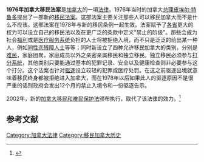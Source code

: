 {{legal}}
{{加拿大公民与移民}}
'''1976年加拿大移民法案'''是[[加拿大|加拿大]]的一項[[法律|法律]]。1976年当时的加拿大[[总理|总理]][[皮埃尔·特鲁多|皮埃尔·特鲁多]]提出了一部新的[[移民|移民]][[法案|法案]]。这部法案主要关注那些人可以移民加拿大而不是什么不应该。这部法案在1978年与新的移民条例一起生效。法案赋予了[[省|各省]]更大的权力可以设立自己的移民法以及在更广泛的条款中定义"禁止的阶级"。那些会成为社会[[福利|福利]]或是[[医疗卫生|医疗服务系统]]负担的人士将被拒绝入境，而不只是泛泛的给出某一种人，例如[[同性恋|同性恋]][[残疾|残障人士]]等等；同时新设立了四种允许移民加拿大的类别，分别是[[难民|难民]]，家庭团聚，家庭成员以外之亲密亲属移民和独立移民。独立移民必须参与[[Economic_impact_of_immigration_to_Canada|打分系统]]，其他类别只要能通过基本的犯罪记录、安全以及健康检查则非必要参与这个打分。这个法案也针对[[驱逐|驱逐]]设立较轻的犯罪或医疗处罚。在这之前驱逐出境就意味着移民终身都被拒绝进入加拿大，而在1978年以后如果此人的驱逐原因不是很严重的话则政府会发出12个月的禁止入境令和一份驱逐告示。

2002年，新的[[加拿大移民和难民保护法|加拿大移民和难民保护法]]颁布执行，取代了该法律的效力。<ref>{{cite web|url=http://dsp-psd.pwgsc.gc.ca/Collection-R/LoPBdP/LS/371/c11-e.htm#GENERALtxt|title=Bill C-11 : Immigration and Refugee Protection Act|publisher=Government of Canada|year=2002|accessdate=2009-12-12|archive-date=2010-06-11|archive-url=https://web.archive.org/web/20100611073040/http://dsp-psd.pwgsc.gc.ca/Collection-R/LoPBdP/LS/371/c11-e.htm#GENERALtxt|dead-url=no}}</ref>

== 参考文献 ==
{{Reflist}}

[[Category:加拿大法律|Category:加拿大法律]]
[[Category:移民加拿大历史|Category:移民加拿大历史]]